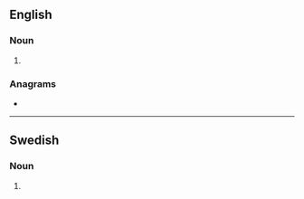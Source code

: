 ==English==

===Noun===
{{head|en|noun plural form}}

# {{plural of|meteor|lang=en}}

===Anagrams===
* {{l|en|remotes}}

----

==Swedish==

===Noun===
{{head|sv|noun form}}

# {{sv-noun-form-indef-gen|meteor}}